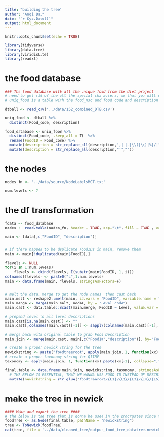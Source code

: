 ```yaml
---
title: "building the tree"
author: "Anqi Dai"
date: "`r Sys.Date()`"
output: html_document
---
```


```r
knitr::opts_chunk$set(echo = TRUE)
```

```r
library(tidyverse)
library(data.tree)
library(viridisLite)
library(readxl)
```

# the food database

```r
### The food database with all the unique food from the diet project
# need to get rid of the all the special characters, so that you will only see underscores
# uniq_food is a table with the food_nsc and food code and description

dtball <- read_csv('../data/152_combined_DTB.csv')

uniq_food <- dtball %>% 
  distinct(Food_code, description)  

food_database <- uniq_food %>% 
  distinct(Food_code, .keep_all = T)  %>%  
  rename(FoodID = Food_code) %>% 
  mutate(description = str_replace_all(description,',| |-|\\(|\\)|%|/|"|;','_')) %>% 
  mutate(description = str_replace_all(description,"'",""))  
```


# the nodes

```r
nodes_fn <- '../data/source/NodeLabelsMCT.txt'

num.levels <- 7
```

# the df transformation

```r
fdata <- food_database
nodes <- read.table(nodes_fn, header = TRUE, sep="\t", fill = TRUE , colClasses="character")

main <- fdata[,c("FoodID", "description")]


# if there happen to be duplicate FoodIDs in main, remove them
main <- main[!duplicated(main$FoodID),]

flevels <- NULL
for(i in 1:num.levels)
    flevels <- cbind(flevels, I(substr(main$FoodID, 1, i)))
colnames(flevels) <- paste0("L",1:num.levels)
main <- data.frame(main, flevels, stringsAsFactors=F)


# melt the data, merge to get the node names, then cast back
main.melt <- reshape2::melt(main, id.vars = "FoodID", variable.name = "Level", value.name = "Level.code")
main.merge <- merge(main.melt, nodes, by = "Level.code")
main.cast <- data.table::dcast(main.merge, FoodID ~ Level, value.var = "Main.food.description")

# prepend level to all level descriptions
main.cast[is.na(main.cast)] <- ""
main.cast[,colnames(main.cast)[-1]] <- sapply(colnames(main.cast)[-1], function(colname) paste(colname, main.cast[,colname], sep="_"))

# merge back with original table to grab Food Description
main.join <- merge(main.cast, main[,c("FoodID","description")], by="FoodID")

# create a proper newick string for the tree
newickstring <- paste("foodtreeroot", apply(main.join, 1, function(xx) paste(xx[-1], collapse="/")), sep="/")
# create a proper taxonomy string for QIIME
taxonomy <- apply(main.join, 1, function(xx) paste(xx[-1], collapse=";"))

final.table <- data.frame(main.join, newickstring, taxonomy, stringsAsFactors=F) %>% 
  # THE BELOW IS ESSENTIAL, THAT WE WANNA USE FOOD ID INSTEAD OF DESCRIPTION TO REPRESENT THE FOOD
  mutate(newickstring = str_glue('foodtreeroot/{L1}/{L2}/{L3}/{L4}/{L5}/{L6}/{FoodID}'))
```

# make the tree in newick

```r
#### Make and export the tree ####
# the below is the tree that is gonna be used in the procrustes since the food is represented by food_code
foodTree <- as.Node(final.table, pathName = "newickstring")
tree <- ToNewick(foodTree)
cat(tree, file = '../data/cleaned_tree/output_food_tree_datatree.newick')
```